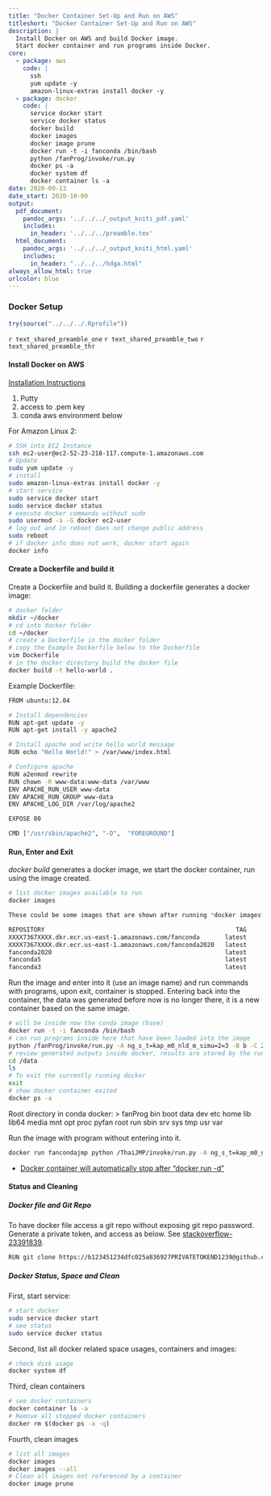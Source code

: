 ```yaml
---
title: "Docker Container Set-Up and Run on AWS"
titleshort: "Docker Container Set-Up and Run on AWS"
description: |
  Install Docker on AWS and build Docker image.
  Start docker container and run programs inside Docker.
core:
  - package: aws
    code: |
      ssh
      yum update -y
      amazon-linux-extras install docker -y
  - package: docker
    code: |
      service docker start
      service docker status
      docker build
      docker images
      docker image prune
      docker run -t -i fanconda /bin/bash
      python /fanProg/invoke/run.py
      docker ps -a
      docker system df
      docker container ls -a
date: 2020-09-13
date_start: 2020-10-09
output:
  pdf_document:
    pandoc_args: '../../../_output_kniti_pdf.yaml'
    includes:
      in_header: '../../../preamble.tex'
  html_document:
    pandoc_args: '../../../_output_kniti_html.yaml'
    includes:
      in_header: "../../../hdga.html"
always_allow_html: true
urlcolor: blue
---
```


### Docker Setup

```r
try(source("../../../.Rprofile"))
```

`r text_shared_preamble_one`
`r text_shared_preamble_two`
`r text_shared_preamble_thr`

#### Install Docker on AWS

[Installation Instructions](https://docs.aws.amazon.com/AmazonECS/latest/developerguide/docker-basics.html)

1. Putty
2. access to .pem key
3. conda aws environment below

For Amazon Linux 2:

```bash
# SSH into EC2 Instance
ssh ec2-user@ec2-52-23-218-117.compute-1.amazonaws.com
# Update
sudo yum update -y
# install
sudo amazon-linux-extras install docker -y
# start service
sudo service docker start
sudo service docker status
# execute docker commands without sudo
sudo usermod -a -G docker ec2-user
# log out and in reboot does not change public address
sudo reboot
# if docker info does not work, docker start again
docker info
```

#### Create a Dockerfile and build it

Create a Dockerfile and build it. Building a dockerfile generates a docker image:

```bash
# docker folder
mkdir ~/docker
# cd into docker folder
cd ~/docker
# create a Dockerfile in the docker folder
# copy the Example Dockerfile below to the Dockerfile
vim Dockerfile
# in the docker directory build the docker file
docker build -t hello-world .
```

Example Dockerfile:

```bash
FROM ubuntu:12.04

# Install dependencies
RUN apt-get update -y
RUN apt-get install -y apache2

# Install apache and write hello world message
RUN echo "Hello World!" > /var/www/index.html

# Configure apache
RUN a2enmod rewrite
RUN chown -R www-data:www-data /var/www
ENV APACHE_RUN_USER www-data
ENV APACHE_RUN_GROUP www-data
ENV APACHE_LOG_DIR /var/log/apache2

EXPOSE 80

CMD ["/usr/sbin/apache2", "-D",  "FOREGROUND"]
```

#### Run, Enter and Exit

*docker build* generates a docker image, we start the docker container, run using the image created.

```bash
# list docker images available to run
docker images
```

```bash
These could be some images that are shown after running *docker images*:

REPOSITORY                                                     TAG                 IMAGE ID            CREATED             SIZE
XXXX7367XXXX.dkr.ecr.us-east-1.amazonaws.com/fanconda       latest              5d1a0df0796e        8 days ago          3.52GB
XXXX7367XXXX.dkr.ecr.us-east-1.amazonaws.com/fanconda2020   latest              2db5e859d70c        2 weeks ago         3.4GB
fanconda2020                                                latest              2db5e859d70c        2 weeks ago         3.4GB
fanconda5                                                   latest              fa55672e7753        2 weeks ago         3.4GB
fanconda3                                                   latest              2083f1124465        2 weeks ago         2.91GB
```

Run the image and enter into it (use an image name) and run commands with programs, upon exit, container is stopped. Entering back into the container, the data was generated before now is no longer there, it is a new container based on the same image.

```bash
# will be inside now the conda image (base)
docker run -t -i fanconda /bin/bash
# can run programs inside here that have been loaded into the image
python /fanProg/invoke/run.py -A ng_s_t=kap_m0_nld_m_simu=2=3 -B b -C 20180814_beta -D esti_param.beta -E None -F min_graphs -G simu --no-ge --no-multiprocess --no-esti
# review generated outputs inside docker, results are stored by the run.py program and associated file, to a data folder
cd /data
ls
# To exit the currently running docker
exit
# show docker container exited
docker ps -a
```

Root directory in conda docker:
> fanProg  bin  boot  data  dev  etc  home  lib  lib64  media  mnt  opt  proc  pyfan  root  run  sbin  srv  sys  tmp  usr  var


Run the image with program without entering into it.

```bash
docker run fancondajmp python /ThaiJMP/invoke/run.py -A ng_s_t=kap_m0_nld_m_simu=2=3 -B b -C 20180814_beta -D esti_param.beta -E None -F min_graphs -G simu --no-ge --no-multiprocess --no-esti
```


- [Docker container will automatically stop after “docker run -d"](https://stackoverflow.com/questions/30209776/docker-container-will-automatically-stop-after-docker-run-d)

#### Status and Cleaning

##### Docker file and Git Repo

To have docker file access a git repo without exposing git repo password. Generate a private token, and access as below. See [stackoverflow-23391839](https://stackoverflow.com/a/29464430/8280804).

```bash
RUN git clone https://b123451234dfc025a836927PRIVATETOKEND1239@github.com/FanWangEcon/ThaiJMP.git /ThaiJMP/
```

##### Docker Status, Space and Clean

First, start service:

```bash
# start docker
sudo service docker start
# see status
sudo service docker status
```

Second, list all docker related space usages, containers and images:

```bash
# check disk usage
docker system df
```

Third, clean containers

```bash
# see docker containers
docker container ls -a
# Remove all stopped docker containers
docker rm $(docker ps -a -q)
```

Fourth, clean images

```bash
# list all images
docker images
docker images --all
# Clean all images not referenced by a container
docker image prune
```
